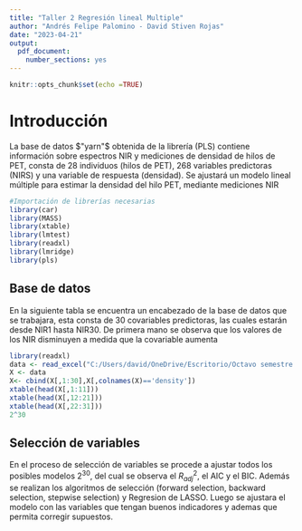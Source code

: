 ```yaml
---
title: "Taller 2 Regresión lineal Multiple"
author: "Andrés Felipe Palomino - David Stiven Rojas"
date: "2023-04-21"
output: 
  pdf_document: 
    number_sections: yes
---
```


```r
knitr::opts_chunk$set(echo =TRUE)
```

# Introducción
La base de datos $"yarn"$ obtenida de la librería (PLS) contiene información sobre espectros NIR y mediciones de densidad de hilos de PET, consta de 28 individuos (hilos de PET), 268 variables predictoras (NIRS) y una variable de respuesta (densidad). Se ajustará un modelo lineal múltiple para estimar la densidad del hilo PET, mediante mediciones NIR


```r
#Importación de librerías necesarias
library(car)
library(MASS)
library(xtable)
library(lmtest)
library(readxl)
library(lmridge)
library(pls)

```



## Base de datos

En la siguiente tabla se encuentra un encabezado de la base de datos que se trabajara, esta consta de 30 covariables predictoras, las cuales estarán desde NIR1 hasta NIR30. De primera mano se observa que los valores de los NIR disminuyen a medida que la covariable aumenta


```r
library(readxl)
data <- read_excel("C:/Users/david/OneDrive/Escritorio/Octavo semestre github/OctavoSemestre/Estadística Aplicada II/Base de datos/data.xlsx")
X <- data
X<- cbind(X[,1:30],X[,colnames(X)=='density'])
xtable(head(X[,1:11]))
xtable(head(X[,12:21]))
xtable(head(X[,22:31]))
2^30

```

## Selección de variables

En el proceso de selección de variables se procede a ajustar todos los posibles modelos $2^{30}$, del cual se observa el $R^2_{adj}$, el AIC y el BIC. Además se realizan los algoritmos de selección (forward selection, backward selection, stepwise selection) y Regresion de LASSO. Luego se ajustara el modelo con las variables que tengan buenos indicadores y ademas que permita corregir supuestos. 




